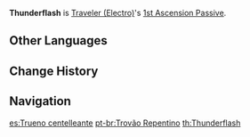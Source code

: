 {{Talent Infobox
|image         = Talent Thunderflash.png
|character     = Traveler (Electro)
|type          = 1st Ascension Passive
|info          = When another nearby character in the party obtains an Abundance Amulet created by [[Lightning Blade]], '''Lightning Blade's''' CD is decreased by 1.5s.
|utility1      = Cooldown Reduction
}}
'''Thunderflash''' is [[Traveler (Electro)]]'s [[1st Ascension Passive]].

==Other Languages==
{{Other Languages
|en      = Thunderflash
|zhs     = 转瞬的迅雷
|zhs_rm  = Zhuǎnshùn de Xùnléi
|zht     = 轉瞬的迅雷
|zht_rm  = Zhuǎnshùn de Xùnléi
|zh_tl   = 
|ja      = 転瞬の迅雷
|ja_rm   = Tenshun no Jinrai
|ja_tl   = Moment of Sudden Thunderclap
|ko      = 찰나의 계뢰
|ko_rm   = Chalna-ui Gyeroe
|ko_tl   = Momentary Thunderstorm
|es      = Trueno centelleante
|es_tl   = 
|fr      = Éclair soudain
|fr_tl   = Sudden Thunderflash
|ru      = Вспышка молнии
|ru_tl   = Lightning Flash
|th      = Thunderflash
|vi      = Tia Chớp
|vi_tl   = Lightning Flash
|de      = Aufleuchten des Donners
|de_tl   = Flash of Thunder
|id      = Thunderflash
|pt      = Trovão Repentino
|pt_tl   = 
}}

==Change History==
{{Change History|2.0}}
<!--
==References==
{{Reflist}}-->

==Navigation==
{{Talent Navbox|Traveler (Electro)}}

[[es:Trueno centelleante]]
[[pt-br:Trovão Repentino]]
[[th:Thunderflash]]